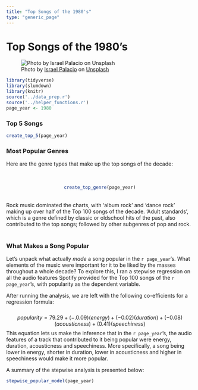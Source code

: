 ```yaml
---
title: "Top Songs of the 1980's"
type: "generic_page"
---
```


<style>
p.caption {
 font-size: 10pt; 
}
</style>

# Top Songs of the 1980's

![Photo by [Israel Palacio](https://unsplash.com/@othentikisra?utm_source=unsplash&utm_medium=referral&utm_content=creditCopyText) on [Unsplash](https://unsplash.com/s/photos/radio?utm_source=unsplash&utm_medium=referral&utm_content=creditCopyText)](/./1980s_files/mic.jpg)


```r
library(tidyverse)
library(slumdown)
library(knitr)
source('../data_prep.r')
source('../helper_functions.r')
page_year <- 1980

```

### Top 5 Songs
```r
create_top_5(page_year)
```
### Most Popular Genres 
Here are the genre types that make up the top songs of the decade: 
<br>  
<br>
<center>
```r
create_top_genre(page_year)

```
</center>
<br> 
Rock music dominated the charts, with 'album rock' and 'dance rock' making up over half of the Top 100 songs of the decade. 'Adult standards', which is a genre defined by classic or oldschool hits of the past, also contributed to the top songs; followed by other subgenres of pop and rock. 
<br>
<br>


### What Makes a Song Popular 

Let's unpack what actually *made* a song popular in the `r page_year`'s. What elements of the music were important for it to be liked by the masses throughout a whole decade? To explore this, I ran a stepwise regression on all the audio features Spotify provided for the Top 100 songs of the `r page_year`'s, with popularity as the dependent variable. 

After running the analysis, we are left with the following co-efficients for a regression formula: 
<br>  
$$
popularity = 79.29 + (-.0.09)(energy) + (-0.02)(duration) + (-0.08)(acousticness) + (0.41)(speechiness)
$$
This equation lets us make the inference that in the `r page_year`'s, the audio features of a track that contributed to it being popular were energy, duration, acousticness and speechiness. More specifically, a song being lower in energy, shorter in duration, lower in acousticness and higher in speechiness would make it more popular.

A summary of the stepwise analysis is presented below:  
```r
stepwise_popular_model(page_year)
```